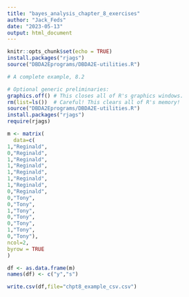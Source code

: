 ```yaml
---
title: "bayes_analysis_chapter_8_exercises"
author: "Jack_Feds"
date: "2023-05-13"
output: html_document
---
```


```r
knitr::opts_chunk$set(echo = TRUE)
install.packages("rjags")
source("DBDA2Eprograms/DBDA2E-utilities.R")
```


```r
# A complete example, 8.2

# Optional generic preliminaries:
graphics.off() # This closes all of R's graphics windows.
rm(list=ls())  # Careful! This clears all of R's memory!
source("DBDA2Eprograms/DBDA2E-utilities.R")
install.packages("rjags")
require(rjags)       

```

```r
m <- matrix(
  data=c(
1,"Reginald",
0,"Reginald",
1,"Reginald",
1,"Reginald",
1,"Reginald",
1,"Reginald",
1,"Reginald",
0,"Reginald",
0,"Tony",
0,"Tony",
1,"Tony",
0,"Tony",
0,"Tony",
1,"Tony",
0,"Tony"),
ncol=2,
byrow = TRUE
)

df <- as.data.frame(m)
names(df) <- c("y","s")

write.csv(df,file="chpt8_example_csv.csv")
```

